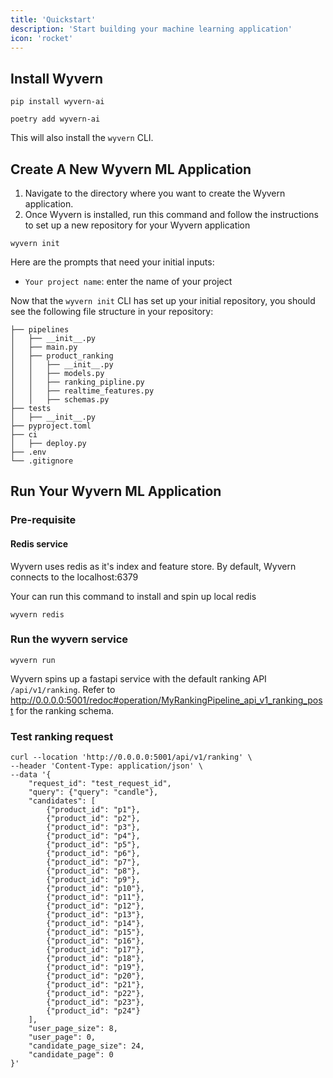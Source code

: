 ```yaml
---
title: 'Quickstart'
description: 'Start building your machine learning application'
icon: 'rocket'
---
```


## Install Wyvern
<CodeGroup>

```shell pip
pip install wyvern-ai
```

```shell poetry
poetry add wyvern-ai
```

This will also install the `wyvern` CLI.

</CodeGroup>

## Create A New Wyvern ML Application
1. Navigate to the directory where you want to create the Wyvern application.
2. Once Wyvern is installed, run this command and follow the instructions to set up a new repository for your Wyvern application
```
wyvern init
```

Here are the prompts that need your initial inputs:
- `Your project name`: enter the name of your project

Now that the `wyvern init` CLI has set up your initial repository, you should see the following file structure in your repository:
```
├── pipelines
│   ├── __init__.py
│   ├── main.py
│   ├── product_ranking
│   │   ├── __init__.py
│   │   ├── models.py
│   │   ├── ranking_pipline.py
│   │   ├── realtime_features.py
│   │   ├── schemas.py
├── tests
│   ├── __init__.py
├── pyproject.toml 
├── ci
│   ├── deploy.py
├── .env
└── .gitignore
```

## Run Your Wyvern ML Application

### Pre-requisite
#### Redis service
Wyvern uses redis as it's index and feature store. By default, Wyvern connects to the localhost:6379

Your can run this command to install and spin up local redis
```
wyvern redis
```

### Run the wyvern service
```
wyvern run
```

Wyvern spins up a fastapi service with the default ranking API `/api/v1/ranking`. Refer to http://0.0.0.0:5001/redoc#operation/MyRankingPipeline_api_v1_ranking_post for the ranking schema.


### Test ranking request

```
curl --location 'http://0.0.0.0:5001/api/v1/ranking' \
--header 'Content-Type: application/json' \
--data '{
    "request_id": "test_request_id",
    "query": {"query": "candle"},
    "candidates": [
        {"product_id": "p1"},
        {"product_id": "p2"},
        {"product_id": "p3"},
        {"product_id": "p4"},
        {"product_id": "p5"},
        {"product_id": "p6"},
        {"product_id": "p7"},
        {"product_id": "p8"},
        {"product_id": "p9"},
        {"product_id": "p10"},
        {"product_id": "p11"},
        {"product_id": "p12"},
        {"product_id": "p13"},
        {"product_id": "p14"},
        {"product_id": "p15"},
        {"product_id": "p16"},
        {"product_id": "p17"},
        {"product_id": "p18"},
        {"product_id": "p19"},
        {"product_id": "p20"},
        {"product_id": "p21"},
        {"product_id": "p22"},
        {"product_id": "p23"},
        {"product_id": "p24"}
    ],
    "user_page_size": 8,
    "user_page": 0,
    "candidate_page_size": 24,
    "candidate_page": 0
}'
```
